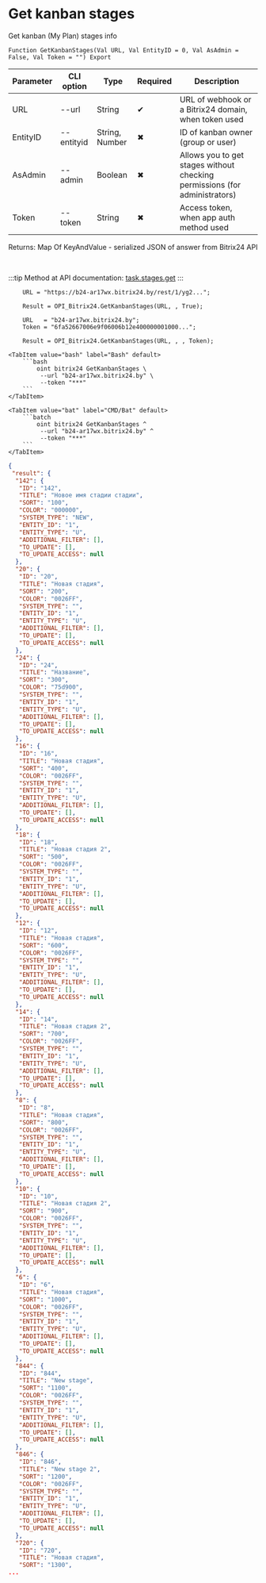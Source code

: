 ﻿---
sidebar_position: 4
---


# Get kanban stages
 Get kanban (My Plan) stages info



`Function GetKanbanStages(Val URL, Val EntityID = 0, Val AsAdmin = False, Val Token = "") Export`

  | Parameter | CLI option | Type | Required | Description |
  |-|-|-|-|-|
  | URL | --url | String | &#x2714; | URL of webhook or a Bitrix24 domain, when token used |
  | EntityID | --entityid | String, Number | &#x2716; | ID of kanban owner (group or user) |
  | AsAdmin | --admin | Boolean | &#x2716; | Allows you to get stages without checking permissions (for administrators) |
  | Token | --token | String | &#x2716; | Access token, when app auth method used |

  
  Returns:  Map Of KeyAndValue - serialized JSON of answer from Bitrix24 API

<br/>

:::tip
Method at API documentation: [task.stages.get](https://dev.1c-bitrix.ru/rest_help/tasks/task/kanban/task_stages_get.php)
:::
<br/>


```bsl title="1C:Enterprise/OneScript code example"
    URL = "https://b24-ar17wx.bitrix24.by/rest/1/yg2...";

    Result = OPI_Bitrix24.GetKanbanStages(URL, , True);

    URL   = "b24-ar17wx.bitrix24.by";
    Token = "6fa52667006e9f06006b12e400000001000...";

    Result = OPI_Bitrix24.GetKanbanStages(URL, , , Token);
```
 

 <Tabs>
  
    <TabItem value="bash" label="Bash" default>
        ```bash
            oint bitrix24 GetKanbanStages \
             --url "b24-ar17wx.bitrix24.by" \
             --token "***"
        ```
    </TabItem>
  
    <TabItem value="bat" label="CMD/Bat" default>
        ```batch
            oint bitrix24 GetKanbanStages ^
             --url "b24-ar17wx.bitrix24.by" ^
             --token "***"
        ```
    </TabItem>
</Tabs>


```json title="Result"
{
 "result": {
  "142": {
   "ID": "142",
   "TITLE": "Новое имя стадии стадии",
   "SORT": "100",
   "COLOR": "000000",
   "SYSTEM_TYPE": "NEW",
   "ENTITY_ID": "1",
   "ENTITY_TYPE": "U",
   "ADDITIONAL_FILTER": [],
   "TO_UPDATE": [],
   "TO_UPDATE_ACCESS": null
  },
  "20": {
   "ID": "20",
   "TITLE": "Новая стадия",
   "SORT": "200",
   "COLOR": "0026FF",
   "SYSTEM_TYPE": "",
   "ENTITY_ID": "1",
   "ENTITY_TYPE": "U",
   "ADDITIONAL_FILTER": [],
   "TO_UPDATE": [],
   "TO_UPDATE_ACCESS": null
  },
  "24": {
   "ID": "24",
   "TITLE": "Название",
   "SORT": "300",
   "COLOR": "75d900",
   "SYSTEM_TYPE": "",
   "ENTITY_ID": "1",
   "ENTITY_TYPE": "U",
   "ADDITIONAL_FILTER": [],
   "TO_UPDATE": [],
   "TO_UPDATE_ACCESS": null
  },
  "16": {
   "ID": "16",
   "TITLE": "Новая стадия",
   "SORT": "400",
   "COLOR": "0026FF",
   "SYSTEM_TYPE": "",
   "ENTITY_ID": "1",
   "ENTITY_TYPE": "U",
   "ADDITIONAL_FILTER": [],
   "TO_UPDATE": [],
   "TO_UPDATE_ACCESS": null
  },
  "18": {
   "ID": "18",
   "TITLE": "Новая стадия 2",
   "SORT": "500",
   "COLOR": "0026FF",
   "SYSTEM_TYPE": "",
   "ENTITY_ID": "1",
   "ENTITY_TYPE": "U",
   "ADDITIONAL_FILTER": [],
   "TO_UPDATE": [],
   "TO_UPDATE_ACCESS": null
  },
  "12": {
   "ID": "12",
   "TITLE": "Новая стадия",
   "SORT": "600",
   "COLOR": "0026FF",
   "SYSTEM_TYPE": "",
   "ENTITY_ID": "1",
   "ENTITY_TYPE": "U",
   "ADDITIONAL_FILTER": [],
   "TO_UPDATE": [],
   "TO_UPDATE_ACCESS": null
  },
  "14": {
   "ID": "14",
   "TITLE": "Новая стадия 2",
   "SORT": "700",
   "COLOR": "0026FF",
   "SYSTEM_TYPE": "",
   "ENTITY_ID": "1",
   "ENTITY_TYPE": "U",
   "ADDITIONAL_FILTER": [],
   "TO_UPDATE": [],
   "TO_UPDATE_ACCESS": null
  },
  "8": {
   "ID": "8",
   "TITLE": "Новая стадия",
   "SORT": "800",
   "COLOR": "0026FF",
   "SYSTEM_TYPE": "",
   "ENTITY_ID": "1",
   "ENTITY_TYPE": "U",
   "ADDITIONAL_FILTER": [],
   "TO_UPDATE": [],
   "TO_UPDATE_ACCESS": null
  },
  "10": {
   "ID": "10",
   "TITLE": "Новая стадия 2",
   "SORT": "900",
   "COLOR": "0026FF",
   "SYSTEM_TYPE": "",
   "ENTITY_ID": "1",
   "ENTITY_TYPE": "U",
   "ADDITIONAL_FILTER": [],
   "TO_UPDATE": [],
   "TO_UPDATE_ACCESS": null
  },
  "6": {
   "ID": "6",
   "TITLE": "Новая стадия",
   "SORT": "1000",
   "COLOR": "0026FF",
   "SYSTEM_TYPE": "",
   "ENTITY_ID": "1",
   "ENTITY_TYPE": "U",
   "ADDITIONAL_FILTER": [],
   "TO_UPDATE": [],
   "TO_UPDATE_ACCESS": null
  },
  "844": {
   "ID": "844",
   "TITLE": "New stage",
   "SORT": "1100",
   "COLOR": "0026FF",
   "SYSTEM_TYPE": "",
   "ENTITY_ID": "1",
   "ENTITY_TYPE": "U",
   "ADDITIONAL_FILTER": [],
   "TO_UPDATE": [],
   "TO_UPDATE_ACCESS": null
  },
  "846": {
   "ID": "846",
   "TITLE": "New stage 2",
   "SORT": "1200",
   "COLOR": "0026FF",
   "SYSTEM_TYPE": "",
   "ENTITY_ID": "1",
   "ENTITY_TYPE": "U",
   "ADDITIONAL_FILTER": [],
   "TO_UPDATE": [],
   "TO_UPDATE_ACCESS": null
  },
  "720": {
   "ID": "720",
   "TITLE": "Новая стадия",
   "SORT": "1300",
...
```
